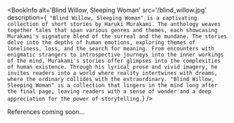 
<BookInfo
  alt='Blind Willow, Sleeping Woman'
  src='/blind_willow.jpg'
  description={`
"Blind Willow, Sleeping Woman" is a captivating collection of short stories by Haruki Murakami. The anthology weaves together tales that span various genres and themes, each showcasing Murakami's signature blend of the surreal and the mundane. The stories delve into the depths of human emotions, exploring themes of loneliness, loss, and the search for meaning. From encounters with enigmatic strangers to introspective journeys into the inner workings of the mind, Murakami's stories offer glimpses into the complexities of human existence. Through his lyrical prose and vivid imagery, he invites readers into a world where reality intertwines with dreams, where the ordinary collides with the extraordinary. "Blind Willow, Sleeping Woman" is a collection that lingers in the mind long after the final page, leaving readers with a sense of wonder and a deep appreciation for the power of storytelling.`}
/>

References coming soon...
